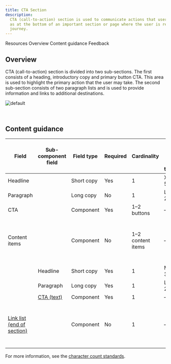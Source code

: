 ```yaml
---
title: CTA Section
description:
  CTA (call-to-action) section is used to communicate actions that users can take at key points in your narrative, such
  as at the bottom of an important section or page where the user is ready to progress to subsequent stages in the
  journey.
---
```



<ComponentDescription name="CTA section" type="layout" />

<AnchorLinks>

<AnchorLink>Resources</AnchorLink>
<AnchorLink>Overview</AnchorLink>
<AnchorLink>Content guidance</AnchorLink>
<AnchorLink>Feedback</AnchorLink>

</AnchorLinks>

<ResourceLinks name="CTA section" type="layout" />

## Overview

CTA (call-to-action) section is divided into two sub-sections. The first consists of a heading, introductory copy and
primary button CTA. This area is used to highlight the primary action that the user may take. The second sub-section
consists of two paragraph lists and is used to provide information and links to additional destinations.

![default](../..//images/pattern/cta-section/cta-section.jpg)

<br />

## Content guidance

| Field                                                                                                   | Sub-component <br/>field                                                | Field type | Required | Cardinality       | Max character size <br/>(English / translated) | Notes                                                          |
| ------------------------------------------------------------------------------------------------------- | ----------------------------------------------------------------------- | ---------- | -------- | ----------------- | ---------------------------------------------- | -------------------------------------------------------------- |
| Headline                                                                                                |                                                                         | Short copy | Yes      | 1                 | XXS (40 / 55)                                  | –                                                              |
| Paragraph                                                                                               |                                                                         | Long copy  | No       | 1                 | L (150 / 200)                                  | –                                                              |
| CTA                                                                                                     |                                                                         | Component  | Yes      | 1–2 buttons       | –                                              | –                                                              |
| Content items                                                                                           |                                                                         | Component  | No       | 1–2 content items | –                                              | You can choose either Content items or the Link list component |
|                                                                                                         | Headline                                                                | Short copy | Yes      | 1                 | Micro (20 / 32)                                | –                                                              |
|                                                                                                         | Paragraph                                                               | Long copy  | Yes      | 1                 | L (150 / 200)                                  | –                                                              |
|                                                                                                         | [CTA (text)](https://www.ibm.com/standards/carbon/components/cta/#text) | Component  | Yes      | 1                 | –                                              | –                                                              |
| [Link list (end of section)](https://www.ibm.com/standards/carbon/components/link-list/#end-of-section) |                                                                         | Component  | No       | 1                 | –                                              | You can choose either Content items or the Link list component |

For more information, see the [character count standards](https://www.ibm.com/standards/carbon/guidelines/content#character-count-standards).

<ComponentFooter name="CTA section" type="layout" />

